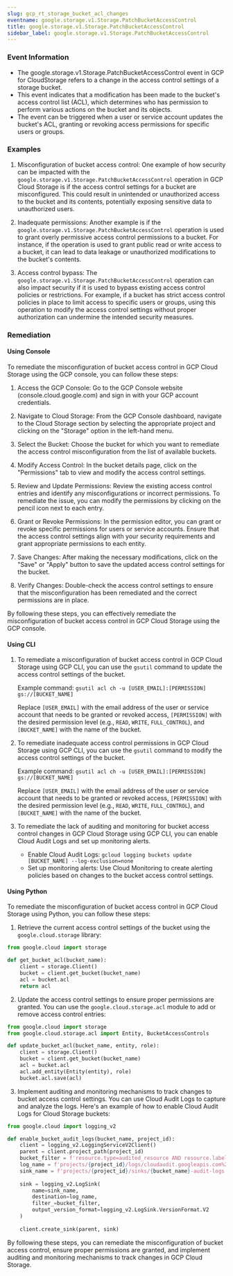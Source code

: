 ```yaml
--- 
slug: gcp_rt_storage_bucket_acl_changes
eventname: google.storage.v1.Storage.PatchBucketAccessControl
title: google.storage.v1.Storage.PatchBucketAccessControl
sidebar_label: google.storage.v1.Storage.PatchBucketAccessControl
---
```

                       
### Event Information

- The google.storage.v1.Storage.PatchBucketAccessControl event in GCP for CloudStorage refers to a change in the access control settings of a storage bucket.
- This event indicates that a modification has been made to the bucket's access control list (ACL), which determines who has permission to perform various actions on the bucket and its objects.
- The event can be triggered when a user or service account updates the bucket's ACL, granting or revoking access permissions for specific users or groups.


### Examples

1. Misconfiguration of bucket access control: One example of how security can be impacted with the `google.storage.v1.Storage.PatchBucketAccessControl` operation in GCP Cloud Storage is if the access control settings for a bucket are misconfigured. This could result in unintended or unauthorized access to the bucket and its contents, potentially exposing sensitive data to unauthorized users.

2. Inadequate permissions: Another example is if the `google.storage.v1.Storage.PatchBucketAccessControl` operation is used to grant overly permissive access control permissions to a bucket. For instance, if the operation is used to grant public read or write access to a bucket, it can lead to data leakage or unauthorized modifications to the bucket's contents.

3. Access control bypass: The `google.storage.v1.Storage.PatchBucketAccessControl` operation can also impact security if it is used to bypass existing access control policies or restrictions. For example, if a bucket has strict access control policies in place to limit access to specific users or groups, using this operation to modify the access control settings without proper authorization can undermine the intended security measures.

### Remediation

#### Using Console

To remediate the misconfiguration of bucket access control in GCP Cloud Storage using the GCP console, you can follow these steps:

1. Access the GCP Console: Go to the GCP Console website (console.cloud.google.com) and sign in with your GCP account credentials.

2. Navigate to Cloud Storage: From the GCP Console dashboard, navigate to the Cloud Storage section by selecting the appropriate project and clicking on the "Storage" option in the left-hand menu.

3. Select the Bucket: Choose the bucket for which you want to remediate the access control misconfiguration from the list of available buckets.

4. Modify Access Control: In the bucket details page, click on the "Permissions" tab to view and modify the access control settings.

5. Review and Update Permissions: Review the existing access control entries and identify any misconfigurations or incorrect permissions. To remediate the issue, you can modify the permissions by clicking on the pencil icon next to each entry.

6. Grant or Revoke Permissions: In the permission editor, you can grant or revoke specific permissions for users or service accounts. Ensure that the access control settings align with your security requirements and grant appropriate permissions to each entity.

7. Save Changes: After making the necessary modifications, click on the "Save" or "Apply" button to save the updated access control settings for the bucket.

8. Verify Changes: Double-check the access control settings to ensure that the misconfiguration has been remediated and the correct permissions are in place.

By following these steps, you can effectively remediate the misconfiguration of bucket access control in GCP Cloud Storage using the GCP console.

#### Using CLI

1. To remediate a misconfiguration of bucket access control in GCP Cloud Storage using GCP CLI, you can use the `gsutil` command to update the access control settings of the bucket. 

   Example command: `gsutil acl ch -u [USER_EMAIL]:[PERMISSION] gs://[BUCKET_NAME]`

   Replace `[USER_EMAIL]` with the email address of the user or service account that needs to be granted or revoked access, `[PERMISSION]` with the desired permission level (e.g., `READ`, `WRITE`, `FULL_CONTROL`), and `[BUCKET_NAME]` with the name of the bucket.

2. To remediate inadequate access control permissions in GCP Cloud Storage using GCP CLI, you can use the `gsutil` command to modify the access control settings of the bucket.

   Example command: `gsutil acl ch -u [USER_EMAIL]:[PERMISSION] gs://[BUCKET_NAME]`

   Replace `[USER_EMAIL]` with the email address of the user or service account that needs to be granted or revoked access, `[PERMISSION]` with the desired permission level (e.g., `READ`, `WRITE`, `FULL_CONTROL`), and `[BUCKET_NAME]` with the name of the bucket.

3. To remediate the lack of auditing and monitoring for bucket access control changes in GCP Cloud Storage using GCP CLI, you can enable Cloud Audit Logs and set up monitoring alerts.

   - Enable Cloud Audit Logs: `gcloud logging buckets update [BUCKET_NAME] --log-exclusion=none`
   - Set up monitoring alerts: Use Cloud Monitoring to create alerting policies based on changes to the bucket access control settings.

#### Using Python

To remediate the misconfiguration of bucket access control in GCP Cloud Storage using Python, you can follow these steps:

1. Retrieve the current access control settings of the bucket using the `google.cloud.storage` library:
```python
from google.cloud import storage

def get_bucket_acl(bucket_name):
    client = storage.Client()
    bucket = client.get_bucket(bucket_name)
    acl = bucket.acl
    return acl
```

2. Update the access control settings to ensure proper permissions are granted. You can use the `google.cloud.storage.acl` module to add or remove access control entries:
```python
from google.cloud import storage
from google.cloud.storage.acl import Entity, BucketAccessControls

def update_bucket_acl(bucket_name, entity, role):
    client = storage.Client()
    bucket = client.get_bucket(bucket_name)
    acl = bucket.acl
    acl.add_entity(Entity(entity), role)
    bucket.acl.save(acl)
```

3. Implement auditing and monitoring mechanisms to track changes to bucket access control settings. You can use Cloud Audit Logs to capture and analyze the logs. Here's an example of how to enable Cloud Audit Logs for Cloud Storage buckets:
```python
from google.cloud import logging_v2

def enable_bucket_audit_logs(bucket_name, project_id):
    client = logging_v2.LoggingServiceV2Client()
    parent = client.project_path(project_id)
    bucket_filter = f'resource.type=audited_resource AND resource.labels.bucket_name="{bucket_name}"'
    log_name = f'projects/{project_id}/logs/cloudaudit.googleapis.com%2Fdata_access'
    sink_name = f'projects/{project_id}/sinks/{bucket_name}-audit-logs'
    
    sink = logging_v2.LogSink(
        name=sink_name,
        destination=log_name,
        filter_=bucket_filter,
        output_version_format=logging_v2.LogSink.VersionFormat.V2
    )
    
    client.create_sink(parent, sink)
```

By following these steps, you can remediate the misconfiguration of bucket access control, ensure proper permissions are granted, and implement auditing and monitoring mechanisms to track changes in GCP Cloud Storage.


 